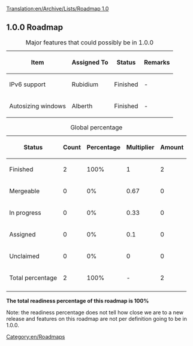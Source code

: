 [[Translation:en/Archive/Lists/Roadmap 1.0]]
{{en/Historical}}
{{en/Roadmapheader|
previous=Roadmap 0.7|
current=Roadmap 1.0|
next=Roadmap 1.1|
}}
== 1.0.0 Roadmap ==

{| border="1"
|+ Major features that could possibly be in 1.0.0
|-
! Item !! Assigned To !! Status !! Remarks
|-
|IPv6 support || Rubidium
!class="done" | Finished || -
|-
|Autosizing windows || Alberth
!class="done" | Finished || -
|}




{| border="1"
|+ Global percentage
|-
! Status !! Count !! Percentage !! Multiplier !! Amount
|-
!class="checked" | Finished || 2 || 100% || 1 || 2
|-
!class="wip" | Mergeable || 0 || 0% || 0.67 || 0
|-
!class="wip" | In progress || 0 || 0% || 0.33 || 0
|-
!class="claimed" | Assigned || 0 || 0% || 0.1 || 0
|-
!class="unclaimed" | Unclaimed || 0 || 0% || 0 || 0
|-
!class="wip" | Total percentage 
!class="wip" | 2
!class="wip" | 100% 
!class="wip" | - 
!class="wip" | 2
|-
|}
'''The total readiness percentage of this roadmap is 100%'''

Note: the readiness percentage does not tell how close we are to a new release and features on this roadmap are not per definition going to be in 1.0.0.
[[Category:en/Roadmaps]]